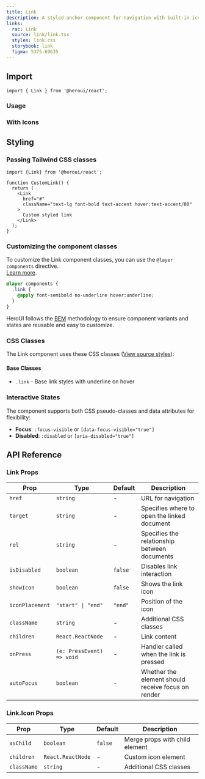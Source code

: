 ```yaml
---
title: Link
description: A styled anchor component for navigation with built-in icon support
links:
  rac: Link
  source: link/link.tsx
  styles: link.css
  storybook: link
  figma: 5375-69635
---
```


## Import

```tsx
import { Link } from '@heroui/react';
```

### Usage

<ComponentPreview
  name="link-basic"
/>

### With Icons

<ComponentPreview
  name="link-with-icon"
/>

## Styling

### Passing Tailwind CSS classes

```tsx
import {Link} from '@heroui/react';

function CustomLink() {
  return (
    <Link
      href="#"
      className="text-lg font-bold text-accent hover:text-accent/80"
    >
      Custom styled link
    </Link>
  );
}
```

### Customizing the component classes

To customize the Link component classes, you can use the `@layer components` directive.
<br/>[Learn more](https://tailwindcss.com/docs/adding-custom-styles#adding-component-classes).

```css
@layer components {
  .link {
    @apply font-semibold no-underline hover:underline;
  }
}
```

HeroUI follows the [BEM](https://getbem.com/) methodology to ensure component variants and states are reusable and easy to customize.

### CSS Classes

The Link component uses these CSS classes ([View source styles](https://github.com/heroui-inc/heroui/blob/v3/packages/styles/components/link.css)):

#### Base Classes
- `.link` - Base link styles with underline on hover

### Interactive States

The component supports both CSS pseudo-classes and data attributes for flexibility:

- **Focus**: `:focus-visible` or `[data-focus-visible="true"]`
- **Disabled**: `:disabled` or `[aria-disabled="true"]`

## API Reference

### Link Props

| Prop | Type | Default | Description |
|------|------|---------|-------------|
| `href` | `string` | - | URL for navigation |
| `target` | `string` | - | Specifies where to open the linked document |
| `rel` | `string` | - | Specifies the relationship between documents |
| `isDisabled` | `boolean` | `false` | Disables link interaction |
| `showIcon` | `boolean` | `false` | Shows the link icon |
| `iconPlacement` | `"start" \| "end"` | `"end"` | Position of the icon |
| `className` | `string` | - | Additional CSS classes |
| `children` | `React.ReactNode` | - | Link content |
| `onPress` | `(e: PressEvent) => void` | - | Handler called when the link is pressed |
| `autoFocus` | `boolean` | - | Whether the element should receive focus on render |

### Link.Icon Props

| Prop | Type | Default | Description |
|------|------|---------|-------------|
| `asChild` | `boolean` | `false` | Merge props with child element |
| `children` | `React.ReactNode` | - | Custom icon element |
| `className` | `string` | - | Additional CSS classes |
